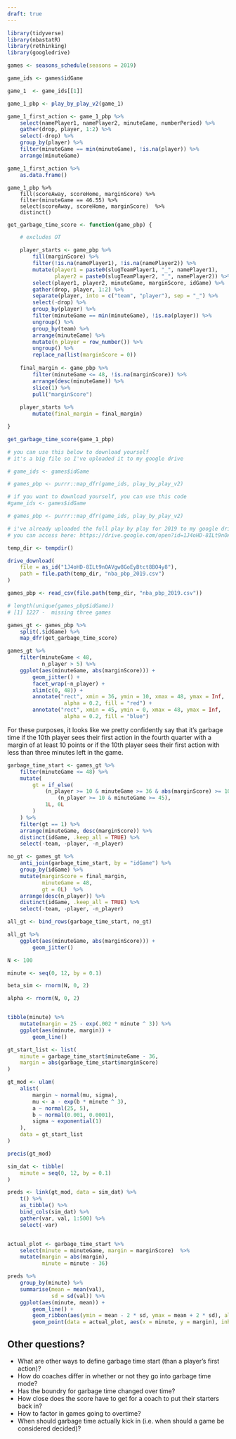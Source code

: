 ```yaml
---
draft: true
---
```


```r

library(tidyverse)
library(nbastatR)
library(rethinking)
library(googledrive)

games <- seasons_schedule(seasons = 2019)

game_ids <- games$idGame

game_1  <- game_ids[[1]]

game_1_pbp <- play_by_play_v2(game_1)
```



```r

game_1_first_action <- game_1_pbp %>%
    select(namePlayer1, namePlayer2, minuteGame, numberPeriod) %>%
    gather(drop, player, 1:2) %>%
    select(-drop) %>%
    group_by(player) %>%
    filter(minuteGame == min(minuteGame), !is.na(player)) %>%
    arrange(minuteGame) 

game_1_first_action %>%
    as.data.frame()
```
```ri

game_1_pbp %>% 
    fill(scoreAway, scoreHome, marginScore) %>%
    filter(minuteGame == 46.55) %>%
    select(scoreAway, scoreHome, marginScore)  %>%
    distinct()

```

```r

get_garbage_time_score <- function(game_pbp) {

    # excludes OT

    player_starts <- game_pbp %>%
        fill(marginScore) %>%
        filter(!is.na(namePlayer1), !is.na(namePlayer2)) %>%
        mutate(player1 = paste0(slugTeamPlayer1, "_", namePlayer1),
               player2 = paste0(slugTeamPlayer2, "_", namePlayer2)) %>%
        select(player1, player2, minuteGame, marginScore, idGame) %>%
        gather(drop, player, 1:2) %>%
        separate(player, into = c("team", "player"), sep = "_") %>%
        select(-drop) %>%
        group_by(player) %>%
        filter(minuteGame == min(minuteGame), !is.na(player)) %>%
        ungroup() %>%
        group_by(team) %>%
        arrange(minuteGame) %>%
        mutate(n_player = row_number()) %>% 
        ungroup() %>%
        replace_na(list(marginScore = 0)) 
        
    final_margin <- game_pbp %>%
        filter(minuteGame <= 48, !is.na(marginScore)) %>% 
        arrange(desc(minuteGame)) %>%
        slice(1) %>%
        pull("marginScore")
        
    player_starts %>%
        mutate(final_margin = final_margin)

}

get_garbage_time_score(game_1_pbp)
```

```r
# you can use this below to download yourself
# it's a big file so I've uploaded it to my google drive 

# game_ids <- games$idGame

# games_pbp <- purrr::map_dfr(game_ids, play_by_play_v2)

# if you want to download yourself, you can use this code
#game_ids <- games$idGame

# games_pbp <- purrr::map_dfr(game_ids, play_by_play_v2)

# i've already uploaded the full play by play for 2019 to my google drive. 
# you can access here: https://drive.google.com/open?id=1J4oHD-8ILt9nOAVgw8GoEyBtct8BO4y8

temp_dir <- tempdir()

drive_download(
    file = as_id("1J4oHD-8ILt9nOAVgw8GoEyBtct8BO4y8"),
    path = file.path(temp_dir, "nba_pbp_2019.csv")
)

games_pbp <- read_csv(file.path(temp_dir, "nba_pbp_2019.csv"))

# length(unique(games_pbp$idGame))
# [1] 1227 -  missing three games

games_gt <- games_pbp %>% 
    split(.$idGame) %>% 
    map_dfr(get_garbage_time_score)
```

```r

games_gt %>%
    filter(minuteGame < 48,
           n_player > 5) %>%
    ggplot(aes(minuteGame, abs(marginScore))) +
        geom_jitter() +
        facet_wrap(~n_player) +
        xlim(c(0, 48)) +
        annotate("rect", xmin = 36, ymin = 10, xmax = 48, ymax = Inf,
                  alpha = 0.2, fill = "red") +
        annotate("rect", xmin = 45, ymin = 0, xmax = 48, ymax = Inf,
                  alpha = 0.2, fill = "blue")

```

For these purposes, it looks like we pretty confidently say that it's garbage time if the 10th player sees their first action in the fourth quarter with a margin of at least 10 points or if the 10th player sees their first action with less than three minutes left in the game. 


```r

garbage_time_start <- games_gt %>%
    filter(minuteGame <= 48) %>%
    mutate(
        gt = if_else(
            (n_player >= 10 & minuteGame >= 36 & abs(marginScore) >= 10) |
                (n_player >= 10 & minuteGame >= 45),
            1L, 0L
        )
    ) %>%
    filter(gt == 1) %>% 
    arrange(minuteGame, desc(marginScore)) %>%
    distinct(idGame, .keep_all = TRUE) %>%
    select(-team, -player, -n_player)

no_gt <- games_gt %>%
    anti_join(garbage_time_start, by = "idGame") %>% 
    group_by(idGame) %>% 
    mutate(marginScore = final_margin,
           minuteGame = 48,
           gt = 0L)  %>% 
    arrange(desc(n_player)) %>% 
    distinct(idGame, .keep_all = TRUE) %>% 
    select(-team, -player, -n_player)

all_gt <- bind_rows(garbage_time_start, no_gt)

all_gt %>%
    ggplot(aes(minuteGame, abs(marginScore))) +
        geom_jitter()
```


```r

N <- 100

minute <- seq(0, 12, by = 0.1)

beta_sim <- rnorm(N, 0, 2)

alpha <- rnorm(N, 0, 2)


tibble(minute) %>%
    mutate(margin = 25 - exp(.002 * minute ^ 3)) %>% 
    ggplot(aes(minute, margin)) +
        geom_line()

```


```r

gt_start_list <- list(
    minute = garbage_time_start$minuteGame - 36,
    margin = abs(garbage_time_start$marginScore)
)

gt_mod <- ulam(
    alist(
        margin ~ normal(mu, sigma),
        mu <- a - exp(b * minute ^ 3), 
        a ~ normal(25, 5),
        b ~ normal(0.001, 0.0001),
        sigma ~ exponential(1)
    ),
    data = gt_start_list
)

precis(gt_mod)

sim_dat <- tibble(
    minute = seq(0, 12, by = 0.1)
)

preds <- link(gt_mod, data = sim_dat) %>% 
    t() %>%
    as_tibble() %>% 
    bind_cols(sim_dat) %>% 
    gather(var, val, 1:500) %>% 
    select(-var)


actual_plot <- garbage_time_start %>% 
    select(minute = minuteGame, margin = marginScore)  %>% 
    mutate(margin = abs(margin),
           minute = minute - 36)

preds %>% 
    group_by(minute) %>% 
    summarise(mean = mean(val), 
              sd = sd(val)) %>% 
    ggplot(aes(minute, mean)) +
        geom_line() +
        geom_ribbon(aes(ymin = mean - 2 * sd, ymax = mean + 2 * sd), alpha = 0.2) +
        geom_point(data = actual_plot, aes(x = minute, y = margin), inherit.aes = FALSE)

```


## Other questions?

- What are other ways to define garbage time start (than a player's first action)? 
- How do coaches differ in whether or not they go into garbage time mode? 
- Has the boundry for garbage time changed over time? 
- How close does the score have to get for a coach to put their starters back in?
- How to factor in games going to overtime? 
- When should garbage time actually kick in (i.e. when should a game be considered decided)? 

